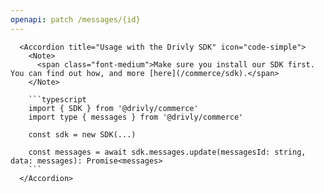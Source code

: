 ```yaml
---
openapi: patch /messages/{id}
---
```


      <Accordion title="Usage with the Drivly SDK" icon="code-simple">
        <Note>
          <span class="font-medium">Make sure you install our SDK first. You can find out how, and more [here](/commerce/sdk).</span>
        </Note>

        ```typescript
        import { SDK } from '@drivly/commerce'
        import type { messages } from '@drivly/commerce'

        const sdk = new SDK(...)

        const messages = await sdk.messages.update(messagesId: string, data: messages): Promise<messages>
        ```
      </Accordion>
